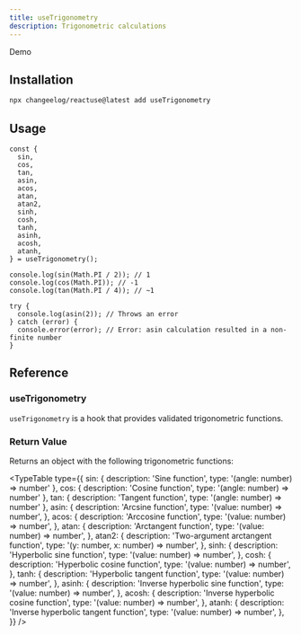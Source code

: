 ```yaml
---
title: useTrigonometry
description: Trigonometric calculations
---
```


Demo

## Installation

```bash
npx changeelog/reactuse@latest add useTrigonometry
```

## Usage

```tsx
const {
  sin,
  cos,
  tan,
  asin,
  acos,
  atan,
  atan2,
  sinh,
  cosh,
  tanh,
  asinh,
  acosh,
  atanh,
} = useTrigonometry();

console.log(sin(Math.PI / 2)); // 1
console.log(cos(Math.PI)); // -1
console.log(tan(Math.PI / 4)); // ~1

try {
  console.log(asin(2)); // Throws an error
} catch (error) {
  console.error(error); // Error: asin calculation resulted in a non-finite number
}
```

## Reference

### useTrigonometry

`useTrigonometry` is a hook that provides validated trigonometric functions.

### Return Value

Returns an object with the following trigonometric functions:

<TypeTable
  type={{
    sin: { description: 'Sine function', type: '(angle: number) => number' },
    cos: { description: 'Cosine function', type: '(angle: number) => number' },
    tan: { description: 'Tangent function', type: '(angle: number) => number' },
    asin: {
      description: 'Arcsine function',
      type: '(value: number) => number',
    },
    acos: {
      description: 'Arccosine function',
      type: '(value: number) => number',
    },
    atan: {
      description: 'Arctangent function',
      type: '(value: number) => number',
    },
    atan2: {
      description: 'Two-argument arctangent function',
      type: '(y: number, x: number) => number',
    },
    sinh: {
      description: 'Hyperbolic sine function',
      type: '(value: number) => number',
    },
    cosh: {
      description: 'Hyperbolic cosine function',
      type: '(value: number) => number',
    },
    tanh: {
      description: 'Hyperbolic tangent function',
      type: '(value: number) => number',
    },
    asinh: {
      description: 'Inverse hyperbolic sine function',
      type: '(value: number) => number',
    },
    acosh: {
      description: 'Inverse hyperbolic cosine function',
      type: '(value: number) => number',
    },
    atanh: {
      description: 'Inverse hyperbolic tangent function',
      type: '(value: number) => number',
    },
  }}
/>

